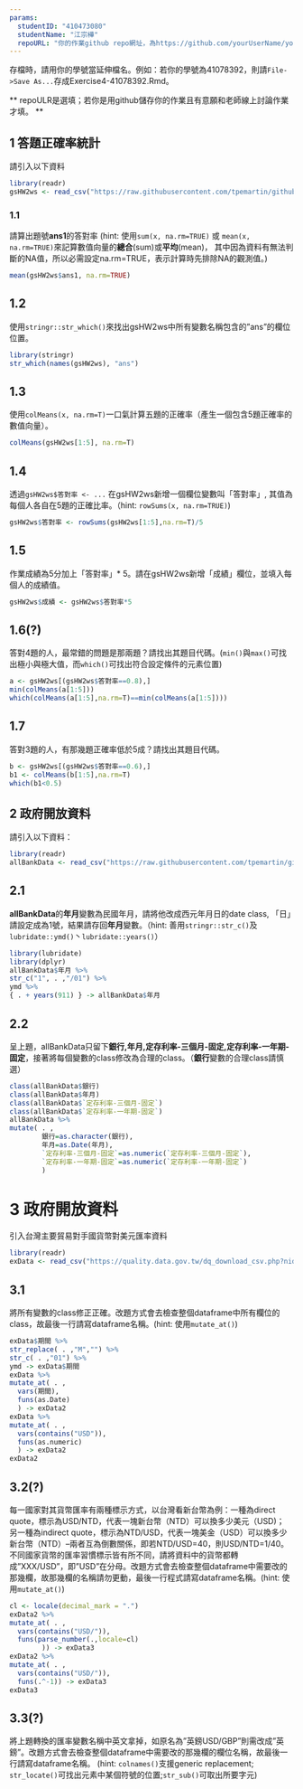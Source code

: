 ```yaml
---
params:
  studentID: "410473080"
  studentName: "江宗樺"
  repoURL: "你的作業github repo網址，為https://github.com/yourUserName/yourRepoName"
---
```

存檔時，請用你的學號當延伸檔名。例如：若你的學號為41078392，則請`File->Save As...`存成Exercise4-41078392.Rmd。

** repoULR是選填；若你是用github儲存你的作業且有意願和老師線上討論作業才填。 **

## 1 答題正確率統計

請引入以下資料  
```r
library(readr)
gsHW2ws <- read_csv("https://raw.githubusercontent.com/tpemartin/github-data/master/gsHW2ws.csv")
```

### 1.1 
請算出題號**ans1**的答對率
(hint: 使用`sum(x, na.rm=TRUE)` 或 `mean(x, na.rm=TRUE)`來記算數值向量的**總合**(sum)或**平均**(mean)， 其中因為資料有無法判斷的NA值，所以必需設定na.rm=TRUE，表示計算時先排除NA的觀測值。)
```r
mean(gsHW2ws$ans1, na.rm=TRUE)
```

## 1.2
使用`stringr::str_which()`來找出gsHW2ws中所有變數名稱包含的"ans"的欄位位置。
```r
library(stringr)
str_which(names(gsHW2ws), "ans")
```

## 1.3
使用`colMeans(x, na.rm=T)`一口氣計算五題的正確率（產生一個包含5題正確率的數值向量）。
```r
colMeans(gsHW2ws[1:5], na.rm=T)
```

## 1.4
透過`gsHW2ws$答對率 <- ...` 在gsHW2ws新增一個欄位變數叫「答對率」, 其值為每個人各自在5題的正確比率。（hint: `rowSums(x, na.rm=TRUE)`) 
```r
gsHW2ws$答對率 <- rowSums(gsHW2ws[1:5],na.rm=T)/5
```

## 1.5
作業成績為5分加上「答對率」* 5。請在gsHW2ws新增「成績」欄位，並填入每個人的成績值。  
```r
gsHW2ws$成績 <- gsHW2ws$答對率*5
```

## 1.6(?)
答對4題的人，最常錯的問題是那兩題？請找出其題目代碼。(`min()`與`max()`可找出極小與極大值，而`which()`可找出符合設定條件的元素位置)
```r
a <- gsHW2ws[(gsHW2ws$答對率==0.8),]
min(colMeans(a[1:5]))
which(colMeans(a[1:5],na.rm=T)==min(colMeans(a[1:5])))
```

## 1.7
答對3題的人，有那幾題正確率低於5成？請找出其題目代碼。
```r
b <- gsHW2ws[(gsHW2ws$答對率==0.6),]
b1 <- colMeans(b[1:5],na.rm=T)
which(b1<0.5)
```

## 2 政府開放資料

請引入以下資料：
```r
library(readr)
allBankData <- read_csv("https://raw.githubusercontent.com/tpemartin/github-data/master/allBankData.csv")
```


## 2.1
**allBankData**的**年月**變數為民國年月，請將他改成西元年月日的date class, 「日」請設定成為1號，結果請存回**年月**變數。（hint: 善用`stringr::str_c()`及`lubridate::ymd()`丶`lubridate::years()`）

```r
library(lubridate)
library(dplyr)
allBankData$年月 %>%
str_c("1", . ,"/01") %>%
ymd %>%
{ . + years(911) } -> allBankData$年月
```

## 2.2
呈上題，allBankData只留下**銀行,年月,定存利率-三個月-固定,定存利率-一年期-固定**，接著將每個變數的class修改為合理的class。（**銀行**變數的合理class請慎選）
```r
class(allBankData$銀行)
class(allBankData$年月)
class(allBankData$`定存利率-三個月-固定`)
class(allBankData$`定存利率-一年期-固定`)
allBankData %>%
mutate( . ,
        銀行=as.character(銀行),
        年月=as.Date(年月),     
        `定存利率-三個月-固定`=as.numeric(`定存利率-三個月-固定`),
        `定存利率-一年期-固定`=as.numeric(`定存利率-一年期-固定`)
        )

```

# 3 政府開放資料
引入台灣主要貿易對手國貨幣對美元匯率資料
```r
library(readr)
exData <- read_csv("https://quality.data.gov.tw/dq_download_csv.php?nid=6563&md5_url=9f65bdb6752389dc713acc27e93c1c38")
```

## 3.1
將所有變數的class修正正確。改題方式會去檢查整個dataframe中所有欄位的class，故最後一行請寫dataframe名稱。(hint: 使用`mutate_at()`)
```r
exData$期間 %>%
str_replace( . ,"M","") %>%
str_c( . ,"01") %>%
ymd -> exData$期間
exData %>%
mutate_at( . ,
  vars(期間),
  funs(as.Date)
  ) -> exData2
exData %>%
mutate_at( . ,
  vars(contains("USD")),
  funs(as.numeric)
  ) -> exData2
exData2

```

## 3.2(?)
每一國家對其貨幣匯率有兩種標示方式，以台灣看新台幣為例：一種為direct quote，標示為USD/NTD，代表一塊新台幣（NTD）可以換多少美元（USD)； 另一種為indirect quote，標示為NTD/USD，代表一塊美金（USD）可以換多少新台幣（NTD）--兩者互為倒數關係，即若NTD/USD=40，則USD/NTD=1/40。不同國家貨幣的匯率習慣標示皆有所不同，請將資料中的貨幣都轉成"XXX/USD"，即"USD"在分母。改題方式會去檢查整個dataframe中需要改的那幾欄，故那幾欄的名稱請勿更動，最後一行程式請寫dataframe名稱。(hint: 使用`mutate_at()`) 

```r
cl <- locale(decimal_mark = ".")
exData2 %>%
mutate_at( . ,
  vars(contains("USD/")),
  funs(parse_number(.,locale=cl)
        )) -> exData3
exData2 %>%
mutate_at( . ,
  vars(contains("USD/")),
  funs(.^-1)) -> exData3
exData3
```

## 3.3(?)
將上題轉換的匯率變數名稱中英文拿掉，如原名為"英鎊USD/GBP"則需改成"英鎊"。改題方式會去檢查整個dataframe中需要改的那幾欄的欄位名稱，故最後一行請寫dataframe名稱。
(hint: `colnames()`支援generic replacement; `str_locate()`可找出元素中某個符號的位置;`str_sub()`可取出所要字元)
```r

```



